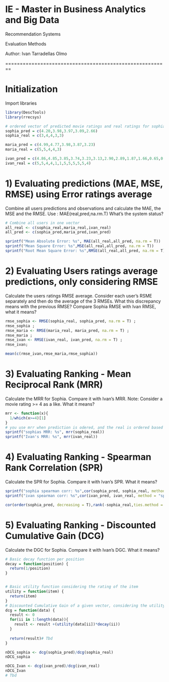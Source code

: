 # IE - Master in Business Analytics and Big Data
Recommendation Systems

Evaluation Methods 

Author: Ivan Tarradellas Olmo

========================================================

# Initialization

Import libraries

```r
library(DescTools)
library(rrecsys)
```

```r
# ordered vector of predicted movie ratings and real ratings for sophia, maria and ivan
sophia_pred = c(4.20,3.98,3.97,3.09,2.66)
sophia_real = c(3,4,4,3,3)

maria_pred = c(4.99,4.77,3.98,3.87,3.23)
maria_real = c(5,5,4,4,3)

ivan_pred = c(4.86,4.85,3.85,3.74,3.23,3.13,2.90,2.89,1.87,1.66,0.65,0.44)
ivan_real = c(5,5,4,4,1,1,5,5,5,5,5,4)
```

# 1) Evaluating predictions (MAE, MSE, RMSE) using Error ratings average
Combine all users predictions and observations and calculate the MAE, the MSE and the RMSE. 
Use : MAE(real,pred,na.rm.T)
What's the system status?

```r
# Combine all users in one vector
all_real <- c(sophia_real,maria_real,ivan_real)
all_pred <- c(sophia_pred,maria_pred,ivan_pred)

sprintf("Mean Absolute Error: %s", MAE(all_real,all_pred, na.rm = T))
sprintf("Mean Square Error: %s",MSE(all_real,all_pred, na.rm = T))
sprintf("Root Mean Square Error: %s",RMSE(all_real,all_pred, na.rm = T))
```

# 2) Evaluating Users ratings average predictions, only considering RMSE
Calculate the users ratings RMSE average. Consider each user's RSME separately and then do the average of the 3 RMSEs. 
What this discrepancy means with the previous RMSE? Compare Sophia RMSE with Ivan RMSE, what it means?
```r
rmse_sophia <- RMSE(sophia_real, sophia_pred, na.rm = T) ;
rmse_sophia ;
rmse_maria <- RMSE(maria_real, maria_pred, na.rm = T) ;
rmse_maria ;
rmse_ivan <- RMSE(ivan_real, ivan_pred, na.rm = T) ;
rmse_ivan;

mean(c(rmse_ivan,rmse_maria,rmse_sophia))
```

# 3) Evaluating Ranking - Mean Reciprocal Rank (MRR) 
Calculate the MRR for Sophia. Compare it with Ivan's MRR. 
Note: Consider a movie rating >= 4 as a like. 
What it means?
```r
mrr <- function(x){
  1/which(x>=4)[1]
}
# you use mrr when prediction is odered, and the real is ordered based on the predicition
sprintf("sophias MRR: %s", mrr(sophia_real))
sprintf("Ivan's MRR: %s", mrr(ivan_real))
```

# 4) Evaluating Ranking - Spearman Rank Correlation (SPR)
Calculate the SPR for Sophia. Compare it with Ivan's SPR. 
What it means?
```r
sprintf("sophia spearman corr: %s",cor(sophia_pred, sophia_real, method="spearman"))
sprintf("ivan spearman corr: %s",cor(ivan_pred, ivan_real, method = "spearman"))
```
```r

cor(order(sophia_pred, decreasing = T),rank(-sophia_real,ties.method = "average"), method = "pearson")

```


# 5) Evaluating Ranking - Discounted Cumulative Gain (DCG)
Calculate the DGC for Sophia. Compare it with Ivan's DGC. 
What it means?
```r
# Basic decay function per position
decay = function(position) {
  return(1/position)
}


# Basic utility function considering the rating of the item
utility = function(item) {
  return(item)
}
# Discounted Cumulative Gain of a given vector, considering the utility function as
dcg = function(data) {
  result <- 0
  for(ii in 1:length(data)){
    result <- result +(utility(data[ii])*decay(ii))
  }
  
  return(result)# Tbd
}

nDCG_sophia <- dcg(sophia_pred)/dcg(sophia_real)
nDCG_sophia

nDCG_Ivan <- dcg(ivan_pred)/dcg(ivan_real)
nDCG_Ivan
# Tbd
```